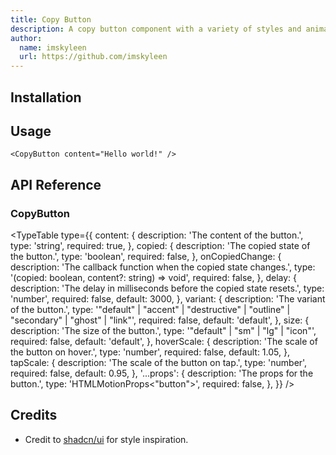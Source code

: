 ```yaml
---
title: Copy Button
description: A copy button component with a variety of styles and animations.
author:
  name: imskyleen
  url: https://github.com/imskyleen
---
```


<ComponentPreview name="demo-components-buttons-copy" />

## Installation

<ComponentInstallation name="components-buttons-copy" />

## Usage

```tsx
<CopyButton content="Hello world!" />
```

## API Reference

### CopyButton

<ExternalLink
  href="https://animate-ui.com/docs/primitives/buttons/button#button"
  text="Animate UI API Reference - Button Primitive"
/>

<TypeTable
  type={{
    content: {
      description: 'The content of the button.',
      type: 'string',
      required: true,
    },
    copied: {
      description: 'The copied state of the button.',
      type: 'boolean',
      required: false,
    },
    onCopiedChange: {
      description: 'The callback function when the copied state changes.',
      type: '(copied: boolean, content?: string) => void',
      required: false,
    },
    delay: {
      description: 'The delay in milliseconds before the copied state resets.',
      type: 'number',
      required: false,
      default: 3000,
    },
    variant: {
      description: 'The variant of the button.',
      type: '"default" | "accent" | "destructive" | "outline" | "secondary" | "ghost" | "link"',
      required: false,
      default: 'default',
    },
    size: {
      description: 'The size of the button.',
      type: '"default" | "sm" | "lg" | "icon"',
      required: false,
      default: 'default',
    },
    hoverScale: {
      description: 'The scale of the button on hover.',
      type: 'number',
      required: false,
      default: 1.05,
    },
    tapScale: {
      description: 'The scale of the button on tap.',
      type: 'number',
      required: false,
      default: 0.95,
    },
    '...props': {
      description: 'The props for the button.',
      type: 'HTMLMotionProps<"button">',
      required: false,
    },
  }}
/>

## Credits

- Credit to [shadcn/ui](https://ui.shadcn.com/docs/components/button) for style inspiration.
